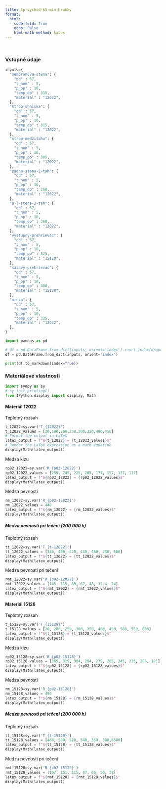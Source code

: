 ```yaml
---
title: tp-vychod-k5-min-hrubky
format:
  html:
    code-fold: True
    echo: False
    html-math-method: katex
---
```


<p>&nbsp;</p>
### Vstupné údaje

```python
inputs={
  "membranova-stena": {
    "od" : 57,
    "t_nom" : 5,
    "p_op" : 10,
    "temp_op" : 315,
    "material" : "12022",
  },
  "strop-ohniska": {
    "od" : 57,
    "t_nom" : 5,
    "p_op" : 10,
    "temp_op" : 315,
    "material" : "12022",
  },
  "strop-medzitahu": {
    "od" : 57,
    "t_nom" : 5,
    "p_op" : 10,
    "temp_op" : 305,
    "material" : "12022",
  },
  "zadna-stena-2-tah": {
    "od" : 57,
    "t_nom" : 5,
    "p_op" : 10,
    "temp_op" : 260,
    "material" : "12022",
  },
  "p-l-stena-2-tah": {
    "od" : 57,
    "t_nom" : 5,
    "p_op" : 10,
    "temp_op" : 260,
    "material" : "12022",
  },
  "vystupny-prehrievac": {
    "od" : 57,
    "t_nom" : 5,
    "p_op" : 10,
    "temp_op" : 525,
    "material" : "15128",
  },
  "salavy-prehrievac": {
    "od" : 57,
    "t_nom" : 5,
    "p_op" : 10,
    "temp_op" : 480,
    "material" : "15128",
  },
  "mreza": {
    "od" : 57,
    "t_nom" : 5,
    "p_op" : 10,
    "temp_op" : 325,
    "material" : "12022",
  },
}
```

```python
import pandas as pd

# df = pd.DataFrame.from_dict(inputs, orient='index').reset_index(drop=True)
df = pd.DataFrame.from_dict(inputs, orient='index')

print(df.to_markdown(index=True))
```

### Materiálové vlastnosti

```python
import sympy as sy
# sy.init_printing()
from IPython.display import display, Math
```

#### Materiál 12022

Teplotný rozsah
```python
t_12022=sy.var('T_{12022}')
t_12022_values = [20,100,200,250,300,350,400,450]
# Format the output in LaTeX
latex_output = f"${t_12022} = {t_12022_values}$"
# Render the LaTeX expression as a math equation
display(Math(latex_output))
```

Medza klzu
```python
rp02_12022=sy.var('R_{p02-12022}')
rp02_12022_values = [255, 245, 225, 205, 177, 157, 137, 117]
latex_output = f"${rp02_12022} = {rp02_12022_values}$"
display(Math(latex_output))
```

Medza pevnosti
```python
rm_12022=sy.var('R_{p02-12022}')
rm_12022_values = 440
latex_output = f"${rm_12022} = {rm_12022_values}$"
display(Math(latex_output))
```
##### Medza pevnosti pri tečení (200 000 h)
Teplotný rozsah
```python
tt_12022=sy.var('T_{t-12022}')
tt_12022_values = [380, 400, 420, 440, 460, 480, 500]
latex_output = f"${tt_12022} = {tt_12022_values}$"
display(Math(latex_output))
```

Medza pevnosti pri tečení
```python
rmt_12022=sy.var('R_{p02-12022}')
rmt_12022_values = [145, 115, 89, 67, 48, 33.4, 24]
latex_output = f"${rmt_12022} = {rmt_12022_values}$"
display(Math(latex_output))
```

#### Materiál 15128

Teplotný rozsah
```python
t_15128=sy.var('T_{15128}')
t_15128_values = [20, 200, 250, 300, 350, 400, 450, 500, 550, 600]
latex_output = f"${t_15128} = {t_15128_values}$"
display(Math(latex_output))
```

Medza klzu
```python
rp02_15128=sy.var('R_{p02-15128}')
rp02_15128_values = [365, 319, 304, 294, 279, 265, 245, 226, 206, 181]
latex_output = f"${rp02_15128} = {rp02_15128_values}$"
display(Math(latex_output))
```

Medza pevnosti
```python
rm_15128=sy.var('R_{p02-15128}')
rm_15128_values = 490
latex_output = f"${rm_15128} = {rm_15128_values}$"
display(Math(latex_output))
```
##### Medza pevnosti pri tečení (200 000 h)
Teplotný rozsah
```python
tt_15128=sy.var('T_{t-15128}')
tt_15128_values = [480, 500, 520, 540, 560, 580,6500]
latex_output = f"${tt_15128} = {tt_15128_values}$"
display(Math(latex_output))
```

Medza pevnosti pri tečení
```python
rmt_15128=sy.var('R_{p02-15128}')
rmt_15128_values = [197, 151, 115, 87, 66, 50, 38]
latex_output = f"${rmt_15128} = {rmt_15128_values}$"
display(Math(latex_output))
```
